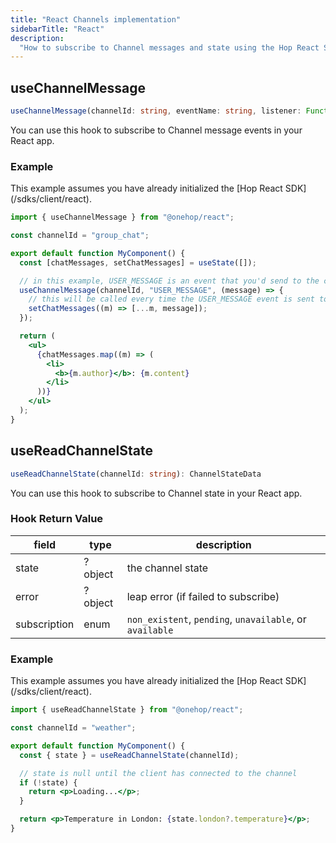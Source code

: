 ```yaml
---
title: "React Channels implementation"
sidebarTitle: "React"
description:
  "How to subscribe to Channel messages and state using the Hop React SDK"
---
```


## useChannelMessage

```ts
useChannelMessage(channelId: string, eventName: string, listener: Function): void
```

You can use this hook to subscribe to Channel message events in your React app.

### Example

<Info>
  This example assumes you have already initialized the [Hop React
  SDK](/sdks/client/react).
</Info>

```jsx
import { useChannelMessage } from "@onehop/react";

const channelId = "group_chat";

export default function MyComponent() {
  const [chatMessages, setChatMessages] = useState([]);

  // in this example, USER_MESSAGE is an event that you'd send to the channel from your backend
  useChannelMessage(channelId, "USER_MESSAGE", (message) => {
    // this will be called every time the USER_MESSAGE event is sent to this channel
    setChatMessages((m) => [...m, message]);
  });

  return (
    <ul>
      {chatMessages.map((m) => (
        <li>
          <b>{m.author}</b>: {m.content}
        </li>
      ))}
    </ul>
  );
}
```

## useReadChannelState

```ts
useReadChannelState(channelId: string): ChannelStateData
```

You can use this hook to subscribe to Channel state in your React app.

### Hook Return Value

| field        | type    | description                                              |
| ------------ | ------- | -------------------------------------------------------- |
| state        | ?object | the channel state                                        |
| error        | ?object | leap error (if failed to subscribe)                      |
| subscription | enum    | `non_existent`, `pending`, `unavailable`, or `available` |

### Example

<Info>
  This example assumes you have already initialized the [Hop React
  SDK](/sdks/client/react).
</Info>

```jsx
import { useReadChannelState } from "@onehop/react";

const channelId = "weather";

export default function MyComponent() {
  const { state } = useReadChannelState(channelId);

  // state is null until the client has connected to the channel
  if (!state) {
    return <p>Loading...</p>;
  }

  return <p>Temperature in London: {state.london?.temperature}</p>;
}
```
